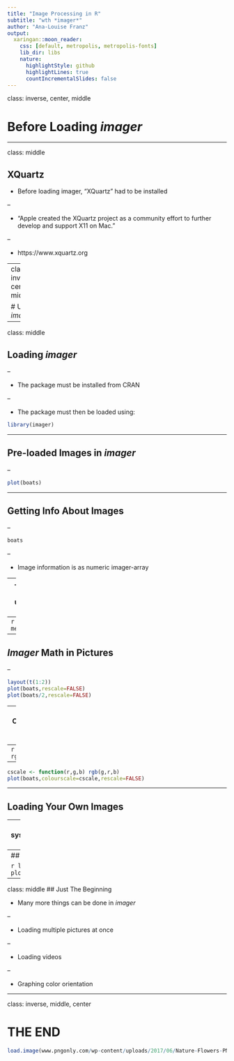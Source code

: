 ```yaml
---
title: "Image Processing in R"
subtitle: "wth *imager*"
author: "Ana-Louise Franz"
output:
  xaringan::moon_reader:
    css: [default, metropolis, metropolis-fonts]
    lib_dir: libs
    nature:
      highlightStyle: github
      highlightLines: true
      countIncrementalSlides: false
---
```

class: inverse, center, middle

# Before Loading *imager*

---

class: middle

## XQuartz

- Before loading imager, "XQuartz" had to be installed

--

- "Apple created the XQuartz project as a community effort to further develop and support X11 on Mac."

--

- https://www.xquartz.org

---
class: inverse, center, middle

# Using *imager*

---

class: middle

## Loading *imager*

--

- The package must be installed from CRAN 

--

- The package must then be loaded using:


```r

library(imager)

```

---

## Pre-loaded Images in *imager*

--

```r

plot(boats)
```

---

## Getting Info About Images

--

```r
boats
```

--

- Image information is as numeric imager-array

--
- You can do math using the image

--
```r
mean(boats)
```

---
## *Imager* Math in Pictures

--

```r

layout(t(1:2))
plot(boats,rescale=FALSE)
plot(boats/2,rescale=FALSE)
```

---
## Changing Picture Colors
--
```r
rgb(0,1,0)
```
--
```r

cscale <- function(r,g,b) rgb(g,r,b)
plot(boats,colourscale=cscale,rescale=FALSE)
```

---

## Loading Your Own Images

--
```r

fpath <- system.file('extdata/Leonardo_Birds.jpg',package='imager') 
birds <- load.image(fpath)
plot(birds)

```

---
## Loading Your Own Images

```r

layout(t(1:2))
plot(birds,rescale=FALSE)
plot(birds/2,rescale=FALSE)
```

---
class: middle 
## Just The Beginning

- Many more things can be done in *imager*

--

- Loading multiple pictures at once 

--

- Loading videos 

--

- Graphing color orientation

---
class: inverse, middle, center

# THE END

```r
load.image(www.pngonly.com/wp-content/uploads/2017/06/Nature-Flowers-PNG-Image.png)
```


